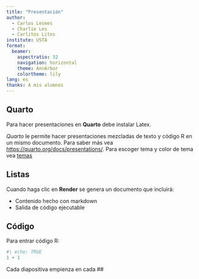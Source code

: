 ```yaml
---
title: "Presentación"
author: 
  - Carlos Lesmes
  - Charlie Les
  - Carlitos Litos
institute: USTA
format: 
  beamer: 
    aspectratio: 32
    navigation: horizontal
    theme: AnnArbor
    colortheme: lily
lang: es
thanks: A mis alumnos
---
```


## Quarto

Para hacer presentaciones en **Quarto** debe instalar Latex.

*Quarto* le permite hacer presentaciones mezcladas de texto y código R en un mismo documento. Para saber más vea <https://quarto.org/docs/presentations/>. Para escoger tema y color de tema vea [temas](https://tug.ctan.org/macros/latex/contrib/beamer/doc/beameruserguide.pdf)

## Listas

Cuando haga clic en **Render** se genera un documento que incluirá:

- Contenido hecho con markdown
- Salida de código ejecutable

## Código

Para entrar código R:

```r
#| echo: TRUE
1 + 1
```

Cada diapositiva empienza en cada ##

